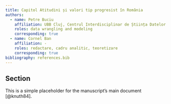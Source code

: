 ```yaml
---
title: Capitol Atitudini și valori tip progresist în România
authors:
  - name: Petre Buciu
    affiliation: UBB Cluj, Centrul Interdisciplinar de Știința Datelor
    roles: data wrangling and modeling
    corresponding: true
  - name: Cornel Ban
    affiliation: - 
    roles: redactare, cadru analitic, teoretizare
    corresponding: true
bibliography: references.bib
---
```


## Section
This is a simple placeholder for the manuscript's main document [@knuth84].
